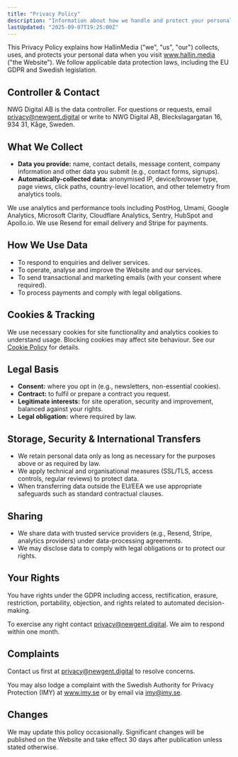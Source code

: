 ```yaml
---
title: "Privacy Policy"
description: "Information about how we handle and protect your personal data."
lastUpdated: "2025-09-07T19:25:00Z"
---
```


This Privacy Policy explains how HallinMedia ("we", "us", "our") collects, uses, and protects your personal data when you visit www.hallin.media ("the Website"). We follow applicable data protection laws, including the EU GDPR and Swedish legislation.

## Controller & Contact

NWG Digital AB is the data controller. For questions or requests, email privacy@newgent.digital or write to NWG Digital AB, Bleckslagargatan 16, 934 31, Kåge, Sweden.

## What We Collect

- **Data you provide:** name, contact details, message content, company information and other data you submit (e.g., contact forms, signups).
- **Automatically-collected data:** anonymised IP, device/browser type, page views, click paths, country-level location, and other telemetry from analytics tools.

We use analytics and performance tools including PostHog, Umami, Google Analytics, Microsoft Clarity, Cloudflare Analytics, Sentry, HubSpot and Apollo.io. We use Resend for email delivery and Stripe for payments.

## How We Use Data

- To respond to enquiries and deliver services.
- To operate, analyse and improve the Website and our services.
- To send transactional and marketing emails (with your consent where required).
- To process payments and comply with legal obligations.

## Cookies & Tracking

We use necessary cookies for site functionality and analytics cookies to understand usage. Blocking cookies may affect site behaviour. See our [Cookie Policy](/en/legal/cookie-policy) for details.

## Legal Basis

- **Consent:** where you opt in (e.g., newsletters, non-essential cookies).
- **Contract:** to fulfil or prepare a contract you request.
- **Legitimate interests:** for site operation, security and improvement, balanced against your rights.
- **Legal obligation:** where required by law.

## Storage, Security & International Transfers

- We retain personal data only as long as necessary for the purposes above or as required by law.
- We apply technical and organisational measures (SSL/TLS, access controls, regular reviews) to protect data.
- When transferring data outside the EU/EEA we use appropriate safeguards such as standard contractual clauses.

## Sharing

- We share data with trusted service providers (e.g., Resend, Stripe, analytics providers) under data-processing agreements.
- We may disclose data to comply with legal obligations or to protect our rights.

## Your Rights

You have rights under the GDPR including access, rectification, erasure, restriction, portability, objection, and rights related to automated decision-making.

To exercise any right contact privacy@newgent.digital. We aim to respond within one month.

## Complaints

Contact us first at privacy@newgent.digital to resolve concerns.

You may also lodge a complaint with the Swedish Authority for Privacy Protection (IMY) at www.imy.se or by email via imy@imy.se.

## Changes

We may update this policy occasionally. Significant changes will be published on the Website and take effect 30 days after publication unless stated otherwise.
